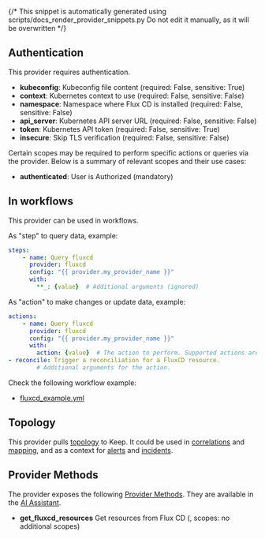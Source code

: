 {/* This snippet is automatically generated using scripts/docs_render_provider_snippets.py
Do not edit it manually, as it will be overwritten */}

## Authentication
This provider requires authentication.
- **kubeconfig**: Kubeconfig file content (required: False, sensitive: True)
- **context**: Kubernetes context to use (required: False, sensitive: False)
- **namespace**: Namespace where Flux CD is installed (required: False, sensitive: False)
- **api_server**: Kubernetes API server URL (required: False, sensitive: False)
- **token**: Kubernetes API token (required: False, sensitive: True)
- **insecure**: Skip TLS verification (required: False, sensitive: False)

Certain scopes may be required to perform specific actions or queries via the provider. Below is a summary of relevant scopes and their use cases:
- **authenticated**: User is Authorized (mandatory) 



## In workflows

This provider can be used in workflows.


As "step" to query data, example:
```yaml
steps:
    - name: Query fluxcd
      provider: fluxcd
      config: "{{ provider.my_provider_name }}"
      with:
        **_: {value}  # Additional arguments (ignored)
```


As "action" to make changes or update data, example:
```yaml
actions:
    - name: Query fluxcd
      provider: fluxcd
      config: "{{ provider.my_provider_name }}"
      with:
        action: {value}  # The action to perform. Supported actions are:
- reconcile: Trigger a reconciliation for a FluxCD resource.
        # Additional arguments for the action.
```




Check the following workflow example:
- [fluxcd_example.yml](https://github.com/keephq/keep/blob/main/examples/workflows/fluxcd_example.yml)


## Topology
This provider pulls [topology](/overview/servicetopology) to Keep. It could be used in [correlations](/overview/correlation-topology)
and [mapping](/overview/enrichment/mapping#mapping-with-topology-data), and as a context
for [alerts](/alerts/sidebar#7-alert-topology-view) and [incidents](/overview#17-incident-topology).

## Provider Methods
The provider exposes the following [Provider Methods](/providers/provider-methods#via-ai-assistant). They are available in the [AI Assistant](/overview/ai-incident-assistant).

- **get_fluxcd_resources** Get resources from Flux CD (, scopes: no additional scopes)

